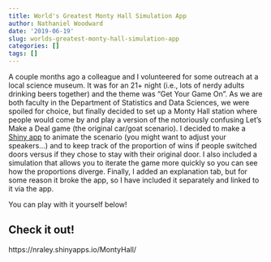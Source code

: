 ```yaml
---
title: World's Greatest Monty Hall Simulation App
author: Nathaniel Woodward
date: '2019-06-19'
slug: worlds-greatest-monty-hall-simulation-app
categories: []
tags: []
---
```


A couple months ago a colleague and I volunteered for some outreach at a local science museum. It was for an 21+ night (i.e., lots of nerdy adults drinking beers together) and the theme was "Get Your Game On". As we are both faculty in the Department of Statistics and Data Sciences, we were spoiled for choice, but finally decided to set up a Monty Hall station where people would come by and play a version of the notoriously confusing Let's Make a Deal game (the original car/goat scenario). I decided to make a [Shiny app](https://nraley.shinyapps.io/MontyHall/) to animate the scenario (you might want to adjust your speakers...) and to keep track of the proportion of wins if people switched doors versus if they chose to stay with their original door. I also included a simulation that allows you to iterate the game more quickly so you can see how the proportions diverge. Finally, I added an explanation tab, but for some reason it broke the app, so I have included it separately and linked to it via the app. 

You can play with it yourself below!

## Check it out!

https://nraley.shinyapps.io/MontyHall/